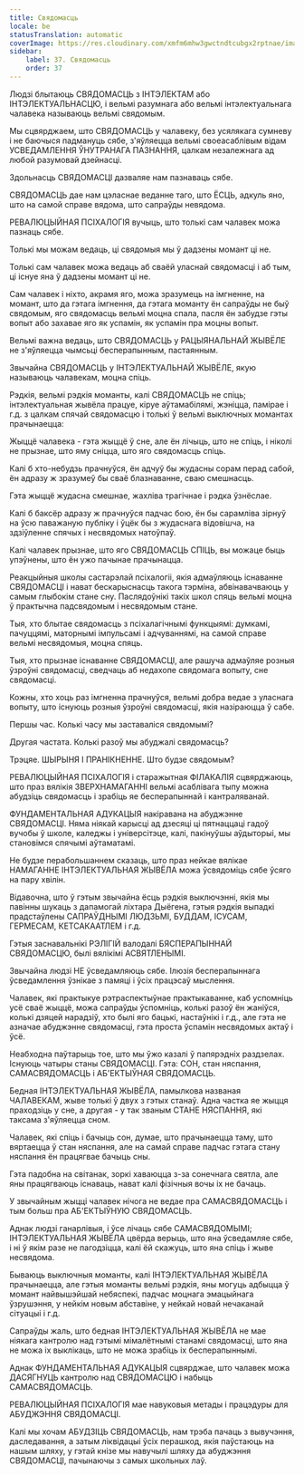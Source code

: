 ```yaml
---
title: Свядомасць
locale: be
statusTranslation: automatic
coverImage: https://res.cloudinary.com/xmfm6mhw3gwctndtcubgx2rptnae/image/upload/v1740337243/small_cover_educacion_fundamental_a051170f1c.webp
sidebar:
    label: 37. Свядомасць
    order: 37
---
```

Людзі блытаюць СВЯДОМАСЦЬ з ІНТЭЛЕКТАМ або ІНТЭЛЕКТУАЛЬНАСЦЮ, і вельмі разумнага або вельмі інтэлектуальнага чалавека называюць вельмі свядомым.

Мы сцвярджаем, што СВЯДОМАСЦЬ у чалавеку, без усялякага сумневу і не баючыся падмануць сябе, з'яўляецца вельмі своеасаблівым відам УСВЕДАМЛЕННЯ ЎНУТРАНАГА ПАЗНАННЯ, цалкам незалежнага ад любой разумовай дзейнасці.

Здольнасць СВЯДОМАСЦІ дазваляе нам пазнаваць сябе.

СВЯДОМАСЦЬ дае нам цэласнае веданне таго, што ЁСЦЬ, адкуль яно, што на самой справе вядома, што сапраўды невядома.

РЕВАЛЮЦЫЙНАЯ ПСІХАЛОГІЯ вучыць, што толькі сам чалавек можа пазнаць сябе.

Толькі мы можам ведаць, ці свядомыя мы ў дадзены момант ці не.

Толькі сам чалавек можа ведаць аб сваёй уласнай свядомасці і аб тым, ці існуе яна ў дадзены момант ці не.

Сам чалавек і ніхто, акрамя яго, можа зразумець на імгненне, на момант, што да гэтага імгнення, да гэтага моманту ён сапраўды не быў свядомым, яго свядомасць вельмі моцна спала, пасля ён забудзе гэты вопыт або захавае яго як успамін, як успамін пра моцны вопыт.

Вельмі важна ведаць, што СВЯДОМАСЦЬ у РАЦЫЯНАЛЬНАЙ ЖЫВЁЛЕ не з'яўляецца чымсьці бесперапынным, пастаянным.

Звычайна СВЯДОМАСЦЬ у ІНТЭЛЕКТУАЛЬНАЙ ЖЫВЁЛЕ, якую называюць чалавекам, моцна спіць.

Рэдкія, вельмі рэдкія моманты, калі СВЯДОМАСЦЬ не спіць; інтэлектуальная жывёла працуе, кіруе аўтамабілямі, жэніцца, памірае і г.д. з цалкам спячай свядомасцю і толькі ў вельмі выключных момантах прачынаецца:

Жыццё чалавека - гэта жыццё ў сне, але ён лічыць, што не спіць, і ніколі не прызнае, што яму сніцца, што яго свядомасць спіць.

Калі б хто-небудзь прачнуўся, ён адчуў бы жудасны сорам перад сабой, ён адразу ж зразумеў бы сваё блазнаванне, сваю смешнасць.

Гэта жыццё жудасна смешнае, жахліва трагічнае і рэдка ўзнёслае.

Калі б баксёр адразу ж прачнуўся падчас бою, ён бы сарамліва зірнуў на ўсю паважаную публіку і ўцёк бы з жудаснага відовішча, на здзіўленне спячых і несвядомых натоўпаў.

Калі чалавек прызнае, што яго СВЯДОМАСЦЬ СПІЦЬ, вы можаце быць упэўнены, што ён ужо пачынае прачынацца.

Реакцыйныя школы састарэлай псіхалогіі, якія адмаўляюць існаванне СВЯДОМАСЦІ і нават бескарыснасць такога тэрміна, абвінавачваюць у самым глыбокім стане сну. Паслядоўнікі такіх школ спяць вельмі моцна ў практычна падсвядомым і несвядомым стане.

Тыя, хто блытае свядомасць з псіхалагічнымі функцыямі: думкамі, пачуццямі, маторнымі імпульсамі і адчуваннямі, на самой справе вельмі несвядомыя, моцна спяць.

Тыя, хто прызнае існаванне СВЯДОМАСЦІ, але рашуча адмаўляе розныя ўзроўні свядомасці, сведчаць аб недахопе свядомага вопыту, сне свядомасці.

Кожны, хто хоць раз імгненна прачнуўся, вельмі добра ведае з уласнага вопыту, што існуюць розныя ўзроўні свядомасці, якія назіраюцца ў сабе.

Першы час. Колькі часу мы заставаліся свядомымі?

Другая частата. Колькі разоў мы абуджалі свядомасць?

Трэцяе. ШЫРЫНЯ І ПРАНІКНЕННЕ. Што будзе свядомым?

РЕВАЛЮЦЫЙНАЯ ПСІХАЛОГІЯ і старажытная ФІЛАКАЛІЯ сцвярджаюць, што праз вялікія ЗВЕРХНАМАГАННІ вельмі асаблівага тыпу можна абудзіць свядомасць і зрабіць яе бесперапыннай і кантраляванай.

ФУНДАМЕНТАЛЬНАЯ АДУКАЦЫЯ накіравана на абуджэнне СВЯДОМАСЦІ. Няма ніякай карысці ад дзесяці ці пятнаццаці гадоў вучобы ў школе, каледжы і універсітэце, калі, пакінуўшы аўдыторыі, мы становімся спячымі аўтаматамі.

Не будзе перабольшаннем сказаць, што праз нейкае вялікае НАМАГАННЕ ІНТЭЛЕКТУАЛЬНАЯ ЖЫВЁЛА можа ўсвядоміць сябе ўсяго на пару хвілін.

Відавочна, што ў гэтым звычайна ёсць рэдкія выключэнні, якія мы павінны шукаць з дапамогай ліхтара Дыёгена, гэтыя рэдкія выпадкі прадстаўлены САПРАЎДНЫМІ ЛЮДЗЬМІ, БУДДАМ, ІСУСАМ, ГЕРМЕСАМ, КЕТСАКААТЛЕМ і г.д.

Гэтыя заснавальнікі РЭЛІГІЙ валодалі БЯСПЕРАПЫННАЙ СВЯДОМАСЦЮ, былі вялікімі АСВЯТЛЕНЫМІ.

Звычайна людзі НЕ ўсведамляюць сябе. Ілюзія бесперапыннага ўсведамлення ўзнікае з памяці і ўсіх працэсаў мыслення.

Чалавек, які практыкуе рэтраспектыўнае практыкаванне, каб успомніць усё сваё жыццё, можа сапраўды ўспомніць, колькі разоў ён жаніўся, колькі дзяцей нарадзіў, хто былі яго бацькі, настаўнікі і г.д., але гэта не азначае абуджэнне свядомасці, гэта проста ўспамін несвядомых актаў і ўсё.

Неабходна паўтарыць тое, што мы ўжо казалі ў папярэдніх раздзелах. Існуюць чатыры станы СВЯДОМАСЦІ. Гэта: СОН, стан няспання, САМАСВЯДОМАСЦЬ і АБ'ЕКТЫЎНАЯ СВЯДОМАСЦЬ.

Бедная ІНТЭЛЕКТУАЛЬНАЯ ЖЫВЁЛА, памылкова названая ЧАЛАВЕКАМ, жыве толькі ў двух з гэтых станаў. Адна частка яе жыцця праходзіць у сне, а другая - у так званым СТАНЕ НЯСПАННЯ, які таксама з'яўляецца сном.

Чалавек, які спіць і бачыць сон, думае, што прачынаецца таму, што вяртаецца ў стан няспання, але на самай справе падчас гэтага стану няспання ён працягвае бачыць сны.

Гэта падобна на світанак, зоркі хаваюцца з-за сонечнага святла, але яны працягваюць існаваць, нават калі фізічныя вочы іх не бачаць.

У звычайным жыцці чалавек нічога не ведае пра САМАСВЯДОМАСЦЬ і тым больш пра АБ'ЕКТЫЎНУЮ СВЯДОМАСЦЬ.

Аднак людзі ганарлівыя, і ўсе лічаць сябе САМАСВЯДОМЫМІ; ІНТЭЛЕКТУАЛЬНАЯ ЖЫВЁЛА цвёрда верыць, што яна ўсведамляе сябе, і ні ў якім разе не пагодзіцца, калі ёй скажуць, што яна спіць і жыве несвядома.

Бываюць выключныя моманты, калі ІНТЭЛЕКТУАЛЬНАЯ ЖЫВЁЛА прачынаецца, але гэтыя моманты вельмі рэдкія, яны могуць адбыцца ў момант найвышэйшай небяспекі, падчас моцнага эмацыйнага ўзрушэння, у нейкім новым абставіне, у нейкай новай нечаканай сітуацыі і г.д.

Сапраўды жаль, што бедная ІНТЭЛЕКТУАЛЬНАЯ ЖЫВЁЛА не мае ніякага кантролю над гэтымі мімалётнымі станамі свядомасці, што яна не можа іх выклікаць, што не можа зрабіць іх бесперапыннымі.

Аднак ФУНДАМЕНТАЛЬНАЯ АДУКАЦЫЯ сцвярджае, што чалавек можа ДАСЯГНУЦЬ кантролю над СВЯДОМАСЦЮ і набыць САМАСВЯДОМАСЦЬ.

РЕВАЛЮЦЫЙНАЯ ПСІХАЛОГІЯ мае навуковыя метады і працэдуры для АБУДЖЭННЯ СВЯДОМАСЦІ.

Калі мы хочам АБУДЗІЦЬ СВЯДОМАСЦЬ, нам трэба пачаць з вывучэння, даследавання, а затым ліквідацыі ўсіх перашкод, якія паўстаюць на нашым шляху, у гэтай кнізе мы навучылі шляху да абуджэння СВЯДОМАСЦІ, пачынаючы з самых школьных лаў.

